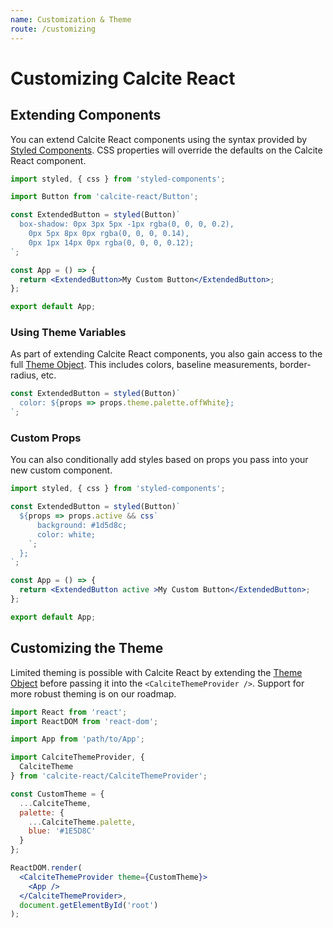 ```yaml
---
name: Customization & Theme
route: /customizing
---
```


# Customizing Calcite React

## Extending Components

You can extend Calcite React components using the syntax provided by
[Styled Components](https://www.styled-components.com/docs/basics#extending-styles).
CSS properties will override the defaults on the Calcite React component.

```jsx
import styled, { css } from 'styled-components';

import Button from 'calcite-react/Button';

const ExtendedButton = styled(Button)`
  box-shadow: 0px 3px 5px -1px rgba(0, 0, 0, 0.2),
    0px 5px 8px 0px rgba(0, 0, 0, 0.14),
    0px 1px 14px 0px rgba(0, 0, 0, 0.12);
`;

const App = () => {
  return <ExtendedButton>My Custom Button</ExtendedButton>;
};

export default App;
```

### Using Theme Variables

As part of extending Calcite React components, you also gain access to the full
[Theme Object](https://github.com/Esri/calcite-react/blob/master/src/CalciteThemeProvider/CalciteTheme.js).
This includes colors, baseline measurements, border-radius, etc.

```jsx
const ExtendedButton = styled(Button)`
  color: ${props => props.theme.palette.offWhite};
`;
```

### Custom Props

You can also conditionally add styles based on props you pass into your new
custom component.

```jsx
import styled, { css } from 'styled-components';

const ExtendedButton = styled(Button)`
  ${props => props.active && css`
      background: #1d5d8c;
      color: white;
    `;
  };
`;

const App = () => {
  return <ExtendedButton active >My Custom Button</ExtendedButton>;
};

export default App;
```

## Customizing the Theme

Limited theming is possible with Calcite React by extending the
[Theme Object](https://github.com/Esri/calcite-react/blob/master/src/CalciteThemeProvider/CalciteTheme.js)
before passing it into the `<CalciteThemeProvider />`. Support for more robust
theming is on our roadmap.

```jsx
import React from 'react';
import ReactDOM from 'react-dom';

import App from 'path/to/App';

import CalciteThemeProvider, {
  CalciteTheme
} from 'calcite-react/CalciteThemeProvider';

const CustomTheme = {
  ...CalciteTheme,
  palette: {
    ...CalciteTheme.palette,
    blue: '#1E5D8C'
  }
};

ReactDOM.render(
  <CalciteThemeProvider theme={CustomTheme}>
    <App />
  </CalciteThemeProvider>,
  document.getElementById('root')
);
```

